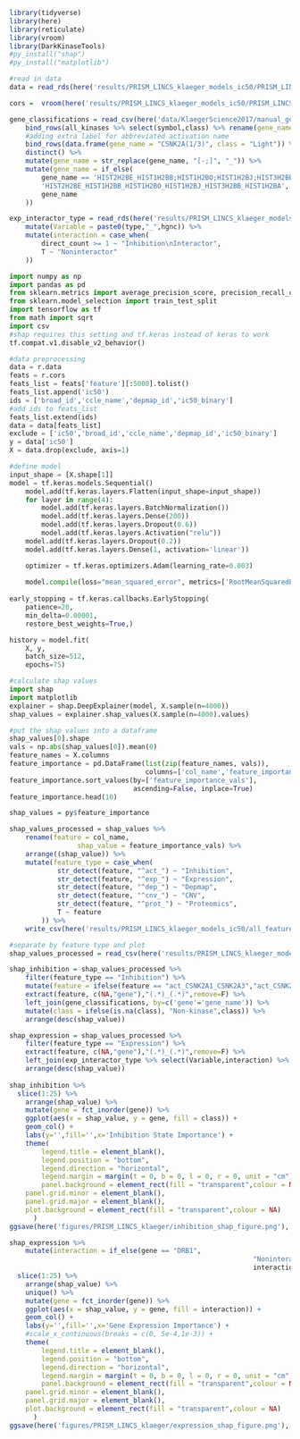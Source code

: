 ```r
library(tidyverse)
library(here)
library(reticulate)
library(vroom)
library(DarkKinaseTools)
#py_install("shap")
#py_install("matplotlib")
```

```r
#read in data 
data = read_rds(here('results/PRISM_LINCS_klaeger_models_ic50/PRISM_LINCS_klaeger_data_for_ml_5000feat_ic50.rds.gz'))

cors =  vroom(here('results/PRISM_LINCS_klaeger_models_ic50/PRISM_LINCS_klaeger_data_feature_correlations_ic50.csv'))

gene_classifications = read_csv(here('data/KlaegerScience2017/manual_gene_labels.csv')) %>%
	bind_rows(all_kinases %>% select(symbol,class) %>% rename(gene_name = symbol)) %>% 
	#adding extra label for abbreviated activation name
	bind_rows(data.frame(gene_name = "CSNK2A(1/3)", class = "Light")) %>%
	distinct() %>% 
	mutate(gene_name = str_replace(gene_name, "[-;]", "_")) %>% 
	mutate(gene_name = if_else(
		gene_name == 'HIST2H2BE_HIST1H2BB;HIST1H2BO;HIST1H2BJ;HIST3H2BB;HIST1H2BA',
		'HIST2H2BE_HIST1H2BB_HIST1H2BO_HIST1H2BJ_HIST3H2BB_HIST1H2BA',
		gene_name
	))

exp_interactor_type = read_rds(here('results/PRISM_LINCS_klaeger_models_ic50/expression_feature_interactors.rds')) %>%
	mutate(Variable = paste0(type,"_",hgnc)) %>%
	mutate(interaction = case_when(
		direct_count >= 1 ~ "Inhibition\nInteractor",
		T ~ "Noninteractor"
	)) 
```

```python
import numpy as np
import pandas as pd
from sklearn.metrics import average_precision_score, precision_recall_curve, roc_auc_score, roc_curve
from sklearn.model_selection import train_test_split
import tensorflow as tf
from math import sqrt
import csv
#shap requires this setting and tf.keras instead of keras to work
tf.compat.v1.disable_v2_behavior()
```

```python
#data preprocessing
data = r.data
feats = r.cors
feats_list = feats['feature'][:5000].tolist()
feats_list.append('ic50')
ids = ['broad_id','ccle_name','depmap_id','ic50_binary']
#add ids to feats_list
feats_list.extend(ids)
data = data[feats_list]
exclude = ['ic50','broad_id','ccle_name','depmap_id','ic50_binary']
y = data['ic50']
X = data.drop(exclude, axis=1)
```

```python

#define model
input_shape = [X.shape[1]]
model = tf.keras.models.Sequential()
    model.add(tf.keras.layers.Flatten(input_shape=input_shape))
    for layer in range(4):
        model.add(tf.keras.layers.BatchNormalization())
        model.add(tf.keras.layers.Dense(200))
        model.add(tf.keras.layers.Dropout(0.6))
        model.add(tf.keras.layers.Activation("relu"))
    model.add(tf.keras.layers.Dropout(0.2))
    model.add(tf.keras.layers.Dense(1, activation='linear'))

    optimizer = tf.keras.optimizers.Adam(learning_rate=0.003)
    
    model.compile(loss="mean_squared_error", metrics=['RootMeanSquaredError'], optimizer=optimizer)
    
early_stopping = tf.keras.callbacks.EarlyStopping(
    patience=20,
    min_delta=0.00001,
    restore_best_weights=True,)

history = model.fit(
    X, y,
    batch_size=512,
    epochs=75)
```

```python
#calculate shap values
import shap
import matplotlib
explainer = shap.DeepExplainer(model, X.sample(n=4000))
shap_values = explainer.shap_values(X.sample(n=4000).values)
```

```python
#put the shap values into a dataframe
shap_values[0].shape
vals = np.abs(shap_values[0]).mean(0)
feature_names = X.columns
feature_importance = pd.DataFrame(list(zip(feature_names, vals)),
                                  columns=['col_name','feature_importance_vals'])
feature_importance.sort_values(by=['feature_importance_vals'],
                               ascending=False, inplace=True)
feature_importance.head(10)
```

```r
shap_values = py$feature_importance

shap_values_processed = shap_values %>% 
	rename(feature = col_name,
				 shap_value = feature_importance_vals) %>%  
	arrange((shap_value)) %>%
	mutate(feature_type = case_when(
			str_detect(feature, "^act_") ~ "Inhibition",
			str_detect(feature, "^exp_") ~ "Expression",
			str_detect(feature, "^dep_") ~ "Depmap",
			str_detect(feature, "^cnv_") ~ "CNV",
			str_detect(feature, "^prot_") ~ "Proteomics",
			T ~ feature
		)) %>% 
	write_csv(here('results/PRISM_LINCS_klaeger_models_ic50/all_feature_shap_values.csv'))
```

```r
#separate by feature type and plot 
shap_values_processed = read_csv(here('results/PRISM_LINCS_klaeger_models_ic50/all_feature_shap_values.csv'))

shap_inhibition = shap_values_processed %>% 
	filter(feature_type == "Inhibition") %>% 
	mutate(feature = ifelse(feature == "act_CSNK2A1_CSNK2A3","act_CSNK2A(1/3)",feature)) %>%
	extract(feature, c(NA,"gene"),"(.*)_(.*)",remove=F) %>%
	left_join(gene_classifications, by=c('gene'='gene_name')) %>%
	mutate(class = ifelse(is.na(class), "Non-kinase",class)) %>% 
	arrange(desc(shap_value)) 

shap_expression = shap_values_processed %>% 
	filter(feature_type == "Expression") %>% 
	extract(feature, c(NA,"gene"),"(.*)_(.*)",remove=F) %>%
	left_join(exp_interactor_type %>% select(Variable,interaction) %>% rename(feature = Variable)) %>% 
	arrange(desc(shap_value))
	
shap_inhibition %>%
  slice(1:25) %>%
	arrange(shap_value) %>% 
	mutate(gene = fct_inorder(gene)) %>% 
	ggplot(aes(x = shap_value, y = gene, fill = class)) +
	geom_col() +
	labs(y='',fill='',x='Inhibition State Importance') +
	theme(
		legend.title = element_blank(),
		legend.position = "bottom",
		legend.direction = "horizontal",
		legend.margin = margin(t = 0, b = 0, l = 0, r = 0, unit = "cm"),
		panel.background = element_rect(fill = "transparent",colour = NA),
    panel.grid.minor = element_blank(), 
    panel.grid.major = element_blank(),
    plot.background = element_rect(fill = "transparent",colour = NA)
      )
ggsave(here('figures/PRISM_LINCS_klaeger/inhibition_shap_figure.png'), height = 10.5, width = 8.5, units = "cm")

shap_expression %>%
	mutate(interaction = if_else(gene == "DRB1",
															 "Noninteractor",
															 interaction)) %>% 
  slice(1:25) %>%
	arrange(shap_value) %>% 
	unique() %>% 
	mutate(gene = fct_inorder(gene)) %>% 
	ggplot(aes(x = shap_value, y = gene, fill = interaction)) +
	geom_col() +
	labs(y='',fill='',x='Gene Expression Importance') +
	#scale_x_continuous(breaks = c(0, 5e-4,1e-3)) +
	theme(
		legend.title = element_blank(),
		legend.position = "bottom",
		legend.direction = "horizontal",
		legend.margin = margin(t = 0, b = 0, l = 0, r = 0, unit = "cm"),
		panel.background = element_rect(fill = "transparent",colour = NA),
    panel.grid.minor = element_blank(), 
    panel.grid.major = element_blank(),
    plot.background = element_rect(fill = "transparent",colour = NA)
      )
ggsave(here('figures/PRISM_LINCS_klaeger/expression_shap_figure.png'), height = 10.5, width = 8.5, units = "cm")
```


